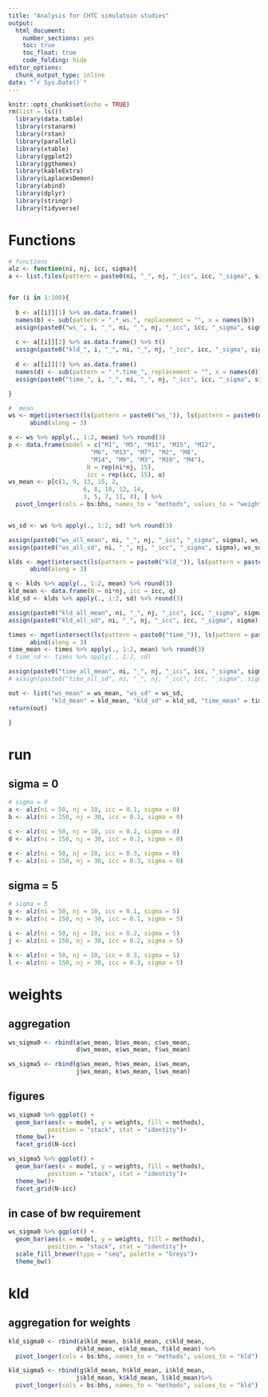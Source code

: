 ```yaml
---
title: "Analysis for CHTC simulatoin studies"
output: 
  html_document: 
    number_sections: yes
    toc: true
    toc_float: true
    code_folding: hide
editor_options: 
  chunk_output_type: inline
date: "`r Sys.Date()`"
---
```


```r
knitr::opts_chunk$set(echo = TRUE)
rm(list = ls())
  library(data.table)
  library(rstanarm)
  library(rstan)
  library(parallel)
  library(xtable)
  library(ggplot2)
  library(ggthemes)
  library(kableExtra)
  library(LaplacesDemon)
  library(abind)
  library(dplyr)
  library(stringr)
  library(tidyverse)
```

# Functions

```r
# functions
alz <- function(ni, nj, icc, sigma){
a <- list.files(pattern = paste0(ni, "_", nj, "_icc", icc, "_sigma", sigma, "_out.RData"), full.names = T)  %>% map(~ mget(load(.))) 


for (i in 1:100){
  
  b <- a[[i]][1] %>% as.data.frame() 
  names(b) <- sub(pattern = ".*_ws.", replacement = "", x = names(b))
  assign(paste0("ws_", i, "_", ni, "_", nj, "_icc", icc, "_sigma", sigma), b)
  
  c <- a[[i]][2] %>% as.data.frame() %>% t()
  assign(paste0("kld_", i, "_", ni, "_", nj, "_icc", icc, "_sigma", sigma), c)
  
  d <- a[[i]][3] %>% as.data.frame() 
  names(d) <- sub(pattern = ".*.time_", replacement = "", x = names(d))
  assign(paste0("time_", i, "_", ni, "_", nj, "_icc", icc, "_sigma", sigma), d)

}

#  mean
ws <- mget(intersect(ls(pattern = paste0("ws_")), ls(pattern = paste0(ni, "_", nj, "_icc", icc, "_sigma", sigma))))%>%
      abind(along = 3)

o <- ws %>% apply(., 1:2, mean) %>% round(3)
p <- data.frame(model = c("M1", "M5", "M11", "M15", "M12", 
                       "M6", "M13", "M7", "M2", "M8", 
                       "M14", "M9", "M3", "M10", "M4"), 
                      N = rep(ni*nj, 15),
                      icc = rep(icc, 15), o)
ws_mean <- p[c(1, 9, 13, 15, 2,
                     6, 8, 10, 12, 14,
                     3, 5, 7, 11, 4), ] %>% 
  pivot_longer(cols = bs:bhs, names_to = "methods", values_to = "weights")


ws_sd <- ws %>% apply(., 1:2, sd) %>% round(3)

assign(paste0("ws_all_mean", ni, "_", nj, "_icc", "_sigma", sigma), ws_mean)
assign(paste0("ws_all_sd", ni, "_", nj, "_icc", "_sigma", sigma), ws_sd)

klds <- mget(intersect(ls(pattern = paste0("kld_")), ls(pattern = paste0(ni, "_", nj, "_icc", icc, "_sigma", sigma))))%>%
      abind(along = 3)

q <- klds %>% apply(., 1:2, mean) %>% round(3)
kld_mean <- data.frame(N = ni*nj, icc = icc, q)
kld_sd <- klds %>% apply(., 1:2, sd) %>% round(3)

assign(paste0("kld_all_mean", ni, "_", nj, "_icc", icc, "_sigma", sigma), kld_mean)
assign(paste0("kld_all_sd", ni, "_", nj, "_icc", icc, "_sigma", sigma), kld_sd)

times <- mget(intersect(ls(pattern = paste0("time_")), ls(pattern = paste0(ni, "_", nj, "_icc", icc, "_sigma", sigma))))%>%
      abind(along = 3)
time_mean <- times %>% apply(., 1:2, mean) %>% round(3)
# time_sd <- times %>% apply(., 1:2, sd)

assign(paste0("time_all_mean", ni, "_", nj, "_icc", icc, "_sigma", sigma), time_mean[1, ])
# assign(paste0("time_all_sd", ni, "_", nj, "_icc", icc, "_sigma", sigma), time_sd)

out <- list("ws_mean" = ws_mean, "ws_sd" = ws_sd, 
            "kld_mean" = kld_mean, "kld_sd" = kld_sd, "time_mean" = time_mean[1, ])
return(out)

}


```

# run
## sigma = 0
```r
# sigma = 0
a <- alz(ni = 50, nj = 10, icc = 0.1, sigma = 0)
b <- alz(ni = 150, nj = 30, icc = 0.1, sigma = 0)

c <- alz(ni = 50, nj = 10, icc = 0.2, sigma = 0)
d <- alz(ni = 150, nj = 30, icc = 0.2, sigma = 0)

e <- alz(ni = 50, nj = 10, icc = 0.3, sigma = 0)
f <- alz(ni = 150, nj = 30, icc = 0.3, sigma = 0)


```

## sigma = 5
```r

# sigma = 5
g <- alz(ni = 50, nj = 10, icc = 0.1, sigma = 5)
h <- alz(ni = 150, nj = 30, icc = 0.1, sigma = 5)

i <- alz(ni = 50, nj = 10, icc = 0.2, sigma = 5)
j <- alz(ni = 150, nj = 30, icc = 0.2, sigma = 5)

k <- alz(ni = 50, nj = 10, icc = 0.3, sigma = 5)
l <- alz(ni = 150, nj = 30, icc = 0.3, sigma = 5)

```

# weights
## aggregation
```r
ws_sigma0 <- rbind(a$ws_mean, b$ws_mean, c$ws_mean, 
                   d$ws_mean, e$ws_mean, f$ws_mean)

ws_sigma5 <- rbind(g$ws_mean, h$ws_mean, i$ws_mean, 
                   j$ws_mean, k$ws_mean, l$ws_mean)
```

## figures
```r
ws_sigma0 %>% ggplot() +
  geom_bar(aes(x = model, y = weights, fill = methods),
           position = "stack", stat = "identity")+
  theme_bw()+
  facet_grid(N~icc)

ws_sigma5 %>% ggplot() +
  geom_bar(aes(x = model, y = weights, fill = methods),
           position = "stack", stat = "identity")+
  theme_bw()+
  facet_grid(N~icc)
```
## in case of bw requirement
```r
ws_sigma0 %>% ggplot() +
  geom_bar(aes(x = model, y = weights, fill = methods),
           position = "stack", stat = "identity")+
  scale_fill_brewer(type = "seq", palette = "Greys")+
  theme_bw()
```

# kld
## aggregation for weights
```r
kld_sigma0 <- rbind(a$kld_mean, b$kld_mean, c$kld_mean, 
                   d$kld_mean, e$kld_mean, f$kld_mean) %>% 
  pivot_longer(cols = bs:bhs, names_to = "methods", values_to = "kld")

kld_sigma5 <- rbind(g$kld_mean, h$kld_mean, i$kld_mean, 
                   j$kld_mean, k$kld_mean, l$kld_mean)%>% 
  pivot_longer(cols = bs:bhs, names_to = "methods", values_to = "kld")
```






